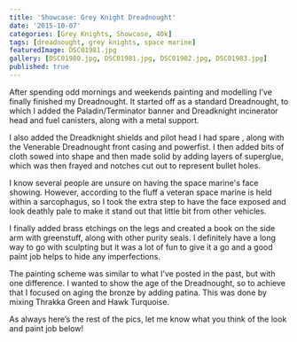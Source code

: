 ```yaml
---
title: 'Showcase: Grey Knight Dreadnought'
date: '2015-10-07'
categories: [Grey Knights, Showcase, 40k]
tags: [dreadnought, grey knights, space marine]
featuredImage: DSC01981.jpg
gallery: [DSC01980.jpg, DSC01981.jpg, DSC01982.jpg, DSC01983.jpg]
published: true
---
```


After spending odd mornings and weekends painting and modelling I’ve finally finished my Dreadnought. It started off as a standard Dreadnought, to which I added the Paladin/Terminator banner and Dreadknight incinerator head and fuel canisters, along with a metal support.

I also added the Dreadknight shields and pilot head I had spare , along with the Venerable Dreadnought front casing and powerfist. I then added bits of cloth sowed into shape and then made solid by adding layers of superglue, which was then frayed and notches cut out to represent bullet holes.

I know several people are unsure on having the space marine's face showing. However, according to the fluff a veteran space marine is held within a sarcophagus, so I took the extra step to have the face exposed and look deathly pale to make it stand out that little bit from other vehicles.

I finally added brass etchings on the legs and created a book on the side arm with greenstuff, along with other purity seals. I definitely have a long way to go with sculpting but it was a lot of fun to give it a go and a good paint job helps to hide any imperfections.

The painting scheme was similar to what I’ve posted in the past, but with one difference. I wanted to show the age of the Dreadnought, so to achieve that I focused on aging the bronze by adding patina. This was done by mixing Thrakka Green and Hawk Turquoise.

As always here’s the rest of the pics, let me know what you think of the look and paint job below!
